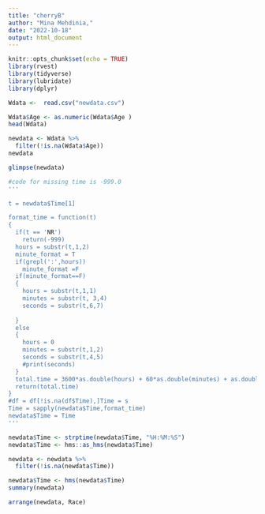 ```yaml
---
title: "cherryB"
author: "Mina Mehdinia,"
date: "2022-10-18"
output: html_document
---
```


```r
knitr::opts_chunk$set(echo = TRUE)
library(rvest)
library(tidyverse)
library(lubridate)
library(dplyr)

```

```r
Wdata <-  read.csv("newdata.csv")
```

```r
Wdata$Age <- as.numeric(Wdata$Age )
head(Wdata)
```
```r
newdata <- Wdata %>% 
  filter(!is.na(Wdata$Age))
newdata
```


```r
glimpse(newdata)
```

```r
#code for missing time is -999.0
'''

t = newdata$Time[1]

format_time = function(t)
{
  if(t == 'NR')
    return(-999)
  hours = substr(t,1,2)
  minute_format = T
  if(grepl(':',hours))
    minute_format =F
  if(minute_format==F)
  {
    hours = substr(t,1,1)
    minutes = substr(t, 3,4)
    seconds = substr(t,6,7)
   
  }
  else
  {
    hours = 0
    minutes = substr(t,1,2)
    seconds = substr(t,4,5)
    #print(seconds)
  }
  total.time = 3600*as.double(hours) + 60*as.double(minutes) + as.double(seconds)
  return(total.time)
}  
#df = df[!is.na(df$Time),]Time = s
Time = sapply(newdata$Time,format_time)
newdata$Time = Time
'''
```


```r
newdata$Time <- strptime(newdata$Time, "%H:%M:%S")
newdata$Time <- hms::as_hms(newdata$Time)

newdata <- newdata %>% 
  filter(!is.na(newdata$Time))

newdata$Time <- hms(newdata$Time)
summary(newdata)

```

```r
arrange(newdata, Race)
```

